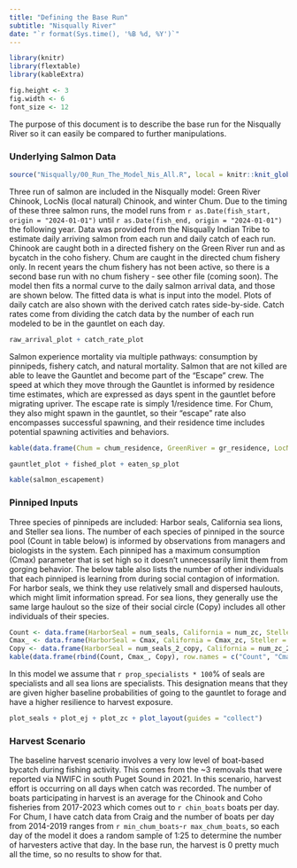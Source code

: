 ```yaml
---
title: "Defining the Base Run"
subtitle: "Nisqually River"
date: "`r format(Sys.time(), '%B %d, %Y')`"
---
```


```r

library(knitr)
library(flextable)
library(kableExtra)

fig.height <- 3
fig.width <- 6
font_size <- 12

```

The purpose of this document is to describe the base run for the Nisqually River so it can easily be compared to further manipulations.

### Underlying Salmon Data

```r

source("Nisqually/00_Run_The_Model_Nis_All.R", local = knitr::knit_global())

```

Three run of salmon are included in the Nisqually model: Green River Chinook, LocNis (local natural) Chinook, and winter Chum. Due to the timing of these three salmon runs, the model runs from `r as.Date(fish_start, origin = "2024-01-01")` until `r as.Date(fish_end, origin = "2024-01-01")` the following year. Data was provided from the Nisqually Indian Tribe to estimate daily arriving salmon from each run and daily catch of each run. Chinook are caught both in a directed fishery on the Green River run and as bycatch in the coho fishery. Chum are caught in the directed chum fishery only. In recent years the chum fishery has not been active, so there is a second base run with no chum fishery - see other file (coming soon). The model then fits a normal curve to the daily salmon arrival data, and those are shown below. The fitted data is what is input into the model. Plots of daily catch are also shown with the derived catch rates side-by-side. Catch rates come from dividing the catch data by the number of each run modeled to be in the gauntlet on each day.

```r
raw_arrival_plot + catch_rate_plot
```

Salmon experience mortality via multiple pathways: consumption by pinnipeds, fishery catch, and natural mortality. Salmon that are not killed are able to leave the Gauntlet and become part of the "Escape" crew. The speed at which they move through the Gauntlet is informed by residence time estimates, which are expressed as days spent in the gauntlet before migrating upriver. The escape rate is simply 1/residence time. For Chum, they also might spawn in the gauntlet, so their "escape" rate also encompasses successful spawning, and their residence time includes potential spawning activities and behaviors.

```r
kable(data.frame(Chum = chum_residence, GreenRiver = gr_residence, LocNis = locnis_residence)) %>% kable_styling(full_width = F)

gauntlet_plot + fished_plot + eaten_sp_plot

kable(salmon_escapement)

```

### Pinniped Inputs

Three species of pinnipeds are included: Harbor seals, California sea lions, and Steller sea lions. The number of each species of pinniped in the source pool (Count in table below) is informed by observations from managers and biologists in the system. Each pinniped has a maximum consumption (Cmax) parameter that is set high so it doesn't unnecessarily limit them from gorging behavior. The below table also lists the number of other individuals that each pinniped is learning from during social contagion of information. For harbor seals, we think they use relatively small and dispersed haulouts, which might limit information spread. For sea lions, they generally use the same large haulout so the size of their social circle (Copy) includes all other individuals of their species. 

```r

Count <- data.frame(HarborSeal = num_seals, California = num_zc, Steller = num_ej)
Cmax_ <- data.frame(HarborSeal = Cmax, California = Cmax_zc, Steller = Cmax_ej)
Copy <- data.frame(HarborSeal = num_seals_2_copy, California = num_zc_2_copy, Steller = num_ej_2_copy)
kable(data.frame(rbind(Count, Cmax_, Copy), row.names = c("Count", "Cmax", "Copy"))) %>% kable_styling(full_width = F)

```

In this model we assume that `r prop_specialists * 100`% of seals are specialists and all sea lions are specialists. This designation means that they are given higher baseline probabilities of going to the gauntlet to forage and have a higher resilience to harvest exposure.

```r
plot_seals + plot_ej + plot_zc + plot_layout(guides = "collect")
```

### Harvest Scenario

The baseline harvest scenario involves a very low level of boat-based bycatch during fishing activity. This comes from the ~3 removals that were reported via NWIFC in south Puget Sound in 2021. In this scenario, harvest effort is occurring on all days when catch was recorded. The number of boats participating in harvest is an average for the Chinook and Coho fisheries from 2017-2023 which comes out to `r chin_boats` boats per day. For Chum, I have catch data from Craig and the number of boats per day from 2014-2019 ranges from `r min_chum_boats`-`r max_chum_boats`, so each day of the model it does a random sample of 1:25 to determine the number of harvesters active that day. In the base run, the harvest is 0 pretty much all the time, so no results to show for that.

### 
